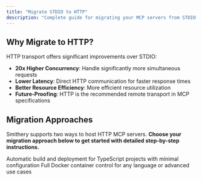 ```yaml
---
title: "Migrate STDIO to HTTP"
description: "Complete guide for migrating your MCP servers from STDIO to HTTP transport"
---
```


## Why Migrate to HTTP?

HTTP transport offers significant improvements over STDIO:

- **20x Higher Concurrency**: Handle significantly more simultaneous requests
- **Lower Latency**: Direct HTTP communication for faster response times  
- **Better Resource Efficiency**: More efficient resource utilization
- **Future-Proofing**: HTTP is the recommended remote transport in MCP specifications

## Migration Approaches

Smithery supports two ways to host HTTP MCP servers. **Choose your migration approach below to get started with detailed step-by-step instructions.**

<CardGroup>
  <Card
    title="TypeScript with Smithery CLI"
    icon="code"
    href="/migrations/typescript-with-smithery-cli"
  >
    Automatic build and deployment for TypeScript projects with minimal configuration
  </Card>
  <Card
    title="Custom Container Deployment"
    icon="docker"
    href="/migrations/custom-container-deployment"
  >
    Full Docker container control for any language or advanced use cases
  </Card>
</CardGroup>